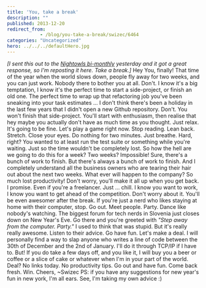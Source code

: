 ```yaml
---
title: 'You, take a break'
description: ""
published: 2013-12-20
redirect_from: 
            - /blog/you-take-a-break/swizec/6464
categories: "Uncategorized"
hero: ../../../defaultHero.jpg
---
```

_\[I sent this out to the [Nightowls bi-monthly](http://swiz.ec/nightowls-list) yesterday and it got a great response, so I&#x27;m reposting it here. Take a break.]_ Hey You, finally! That time of the year when the world slows down, people fly away for two weeks, and you can just work. Nobody there to bother you at all. Don&#x27;t. I know it&#x27;s a big temptation, I know it&#x27;s the perfect time to start a side-project, or finish an old one. The perfect time to wrap up that refactoring job you&#x27;ve been sneaking into your task estimates ... I don&#x27;t think there&#x27;s been a holiday in the last few years that I didn&#x27;t open a new Github repository. Don&#x27;t. You won&#x27;t finish that side-project. You&#x27;ll start with enthusiasm, then realise that hey maybe you actually don&#x27;t have as much time as you thought. Just relax. It&#x27;s going to be fine. Let&#x27;s play a game right now. Stop reading. Lean back. Stretch. Close your eyes. Do nothing for two minutes. Just breathe. Hard, right? You wanted to at least run the test suite or something while you&#x27;re waiting. Just so the time wouldn&#x27;t be completely lost. So how the hell are we going to do this for a week? Two weeks? Impossible! Sure, there&#x27;s a bunch of work to finish. But there&#x27;s always a bunch of work to finish. And I completely understand all the business owners who are tearing their hair out about the next two weeks. What ever will happen to the company? So much lost productivity! Don&#x27;t worry, you&#x27;ll make it all up when you get back. I promise. Even if you&#x27;re a freelancer. Just ... chill. I know you want to work, I know you want to get ahead of the competition. Don&#x27;t worry about it. You&#x27;ll be even awesomer after the break. If you&#x27;re just a nerd who likes staying at home with their computer, stop. Go out. Meet people. Party. Dance like nobody&#x27;s watching. The biggest forum for tech nerds in Slovenia just closes down on New Year&#x27;s Eve. Go there and you&#x27;re greeted with _&quot;Step away from the computer. Party.&quot;_ I used to think that was stupid. But it&#x27;s really really awesome. Listen to their advice. Go have fun. Let&#x27;s make a deal. I will personally find a way to slap anyone who writes a line of code between the 30th of December and the 2nd of January. I&#x27;ll do it through TCP/IP if I have to. But! If you do take a few days off, and you like it, I will buy you a beer or coffee or a slice of cake or whatever when I&#x27;m in your part of the world. Deal? No links today. No productivity tips. Go out and have fun. Come back fresh. Win. Cheers, ~Swizec PS: if you have any suggestions for new year&#x27;s fun in new york, I&#x27;m all ears. See, I&#x27;m taking my own advice :)
